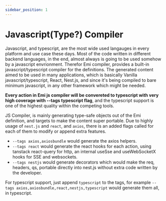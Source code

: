 ```yaml
---
sidebar_position: 1
---
```


# Javascript(Type?) Compiler

Javascript, and typescript, are the most wide used langauges in every platform and use case these days. Most of the code written in different
backend languages, in the end, almost always is going to be used somehow by a javascript envrionment.
Therefor Emi compiler, provides a built-in javascript/typescript compiler for the definitions. The generated content aimed to be used in many applications,
which is basically Vanilla javascript/typescript, React, Nest.js, and since it's being compiled to bare minimum javascript, in any other
framework which might be needed.

**Every action in Emi js compiler will be convereted to typescript with very high coverage with --tags typescript flag**, and the typescript support
is one of the highest quality within the competing tools.

JS Compiler, is mainly generating type-safe objects out of the Emi definition, and targets to make the content super portable. Due to highly usage of
`nest.js` and `react`, and `axios`, there is an added flags called for each of them to modify or append extra features.

* `--tags axios,axiosbundle` would generate the axios helpers.
* `--tags react` would generate the react hooks for each action, using tanstack react-query for http, an internal useSse and useWebSocketX hooks for SSE and websockets.
* `--tags nestjs` would generate decorators which would make the req, headers, qs, portable directly into nest.js without extra code written by the developer.

For typescript support, just append `typescript` to the tags, for example `--tags axios,axiosbundle,react,nestjs,typescript` would generate them all, in typescript.